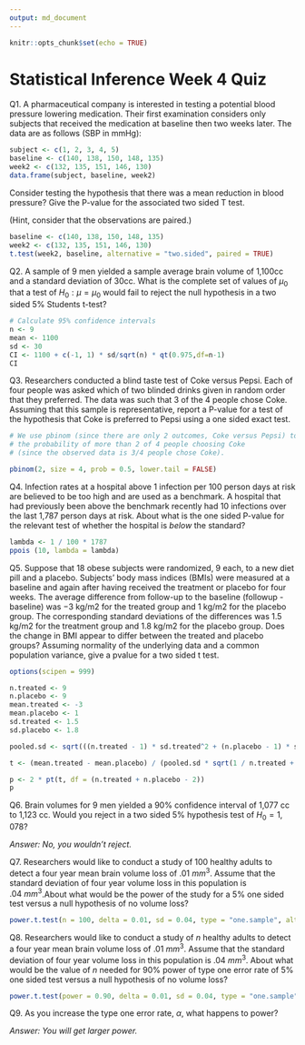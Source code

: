 ```yaml
---
output: md_document
---
```


```r
knitr::opts_chunk$set(echo = TRUE)
```

# Statistical Inference Week 4 Quiz

Q1. A pharmaceutical company is interested in testing a potential blood pressure lowering medication. Their first examination considers only subjects that received the medication at baseline then two weeks later. The data are as follows (SBP in mmHg): 

```r
subject <- c(1, 2, 3, 4, 5)
baseline <- c(140, 138, 150, 148, 135)
week2 <- c(132, 135, 151, 146, 130)
data.frame(subject, baseline, week2)
```
Consider testing the hypothesis that there was a mean reduction in blood pressure? Give the P-value for the associated two sided T test.

(Hint, consider that the observations are paired.)
```r
baseline <- c(140, 138, 150, 148, 135)
week2 <- c(132, 135, 151, 146, 130)
t.test(week2, baseline, alternative = "two.sided", paired = TRUE)
```

Q2. A sample of 9 men yielded a sample average brain volume of 1,100cc and a standard deviation of 30cc. What is the complete set of values of $\mu_0$ that a test of $H_0:\mu = \mu_0$ would fail to reject the null hypothesis in a two sided 5% Students t-test?

```r
# Calculate 95% confidence intervals
n <- 9 
mean <- 1100
sd <- 30
CI <- 1100 + c(-1, 1) * sd/sqrt(n) * qt(0.975,df=n-1)
CI
```

Q3. Researchers conducted a blind taste test of Coke versus Pepsi. Each of four people was asked which of two blinded drinks given in random order that they preferred. The data was such that 3 of the 4 people chose Coke. Assuming that this sample is representative, report a P-value for a test of the hypothesis that Coke is preferred to Pepsi using a one sided exact test.

```r
# We use pbinom (since there are only 2 outcomes, Coke versus Pepsi) to calculate 
# the probability of more than 2 of 4 people choosing Coke
# (since the observed data is 3/4 people chose Coke).

pbinom(2, size = 4, prob = 0.5, lower.tail = FALSE)
```

Q4. Infection rates at a hospital above 1 infection per 100 person days at risk are believed to be too high and are used as a benchmark. A hospital that had previously been above the benchmark recently had 10 infections over the last 1,787 person days at risk. About what is the one sided P-value for the relevant test of whether the hospital is *below* the standard?

```r
lambda <- 1 / 100 * 1787
ppois (10, lambda = lambda)
```

Q5. Suppose that 18 obese subjects were randomized, 9 each, to a new diet pill and a placebo. Subjects’ body mass indices (BMIs) were measured at a baseline and again after having received the treatment or placebo for four weeks. The average difference from follow-up to the baseline (followup - baseline) was −3 kg/m2 for the treated group and 1 kg/m2 for the placebo group. The corresponding standard deviations of the differences was 1.5 kg/m2 for the treatment group and 1.8 kg/m2 for the placebo group. Does the change in BMI appear to differ between the treated and placebo groups? Assuming normality of the underlying data and a common population variance, give a pvalue for a two sided t test.

```r
options(scipen = 999)

n.treated <- 9
n.placebo <- 9
mean.treated <- -3
mean.placebo <- 1
sd.treated <- 1.5
sd.placebo <- 1.8

pooled.sd <- sqrt(((n.treated - 1) * sd.treated^2 + (n.placebo - 1) * sd.placebo^2) / (n.treated + n.placebo - 2))

t <- (mean.treated - mean.placebo) / (pooled.sd * sqrt(1 / n.treated + 1 / n.placebo))

p <- 2 * pt(t, df = (n.treated + n.placebo - 2))
p

```

Q6. Brain volumes for 9 men yielded a 90% confidence interval of 1,077 cc to 1,123 cc. Would you reject in a two sided 5% hypothesis test of $H_0=1,078$?

*Answer: No, you wouldn't reject.* 

Q7. Researchers would like to conduct a study of 100 healthy adults to detect a four year mean brain volume loss of $.01~mm^3$. Assume that the standard deviation of four year volume loss in this population is $.04~mm^3$.About what would be the power of the study for a 5% one sided test versus a null hypothesis of no volume loss?

```r
power.t.test(n = 100, delta = 0.01, sd = 0.04, type = "one.sample", alternative = "one.sided")
```

Q8. Researchers would like to conduct a study of $n$ healthy adults to detect a four year mean brain volume loss of $.01~mm^3$. Assume that the standard deviation of four year volume loss in this population is $.04~mm^3$. About what would be the value of $n$ needed for 90% power of type one error rate of 5% one sided test versus a null hypothesis of no volume loss?

```r
power.t.test(power = 0.90, delta = 0.01, sd = 0.04, type = "one.sample", alternative = "one.sided")
```

Q9. As you increase the type one error rate, $\alpha$, what happens to power?

*Answer: You will get larger power.*




